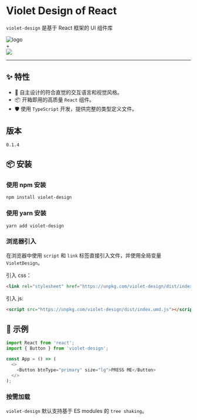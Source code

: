 
<Meta title="Violet Design/介绍" />

<style>
  {`
    .logo {
      height: 180px;
      display: flex;
    }
    .logo__and {
      line-height: 180px;
      display: inline-block;
      margin: 0 20px;
      color: #aaa;
      font-size: 30px;
    }
    .logo img {
      width: 180px;
    }

  `}
</style>

# Violet Design of React

`violet-design` 是基于 React 框架的 UI 组件库

<div className="logo">
  <img src={Logo} alt="logo" />
  <div className="logo__and">+</div>
  <img src='https://gw.alipayobjects.com/zos/antfincdn/aPkFc8Sj7n/method-draw-image.svg' />
</div>

<hr/>

## ✨ 特性

- 🌈 自主设计的符合直觉的交互语言和视觉风格。
- 📦 开箱即用的高质量 `React` 组件。
- 🛡️ 使用 `TypeScript` 开发，提供完整的类型定义文件。

## 版本

`0.1.4`

## 📦 安装

### 使用 npm 安装

`npm install violet-design`

### 使用 yarn 安装

`yarn add violet-design`

### 浏览器引入

在浏览器中使用 `script` 和 `link` 标签直接引入文件，并使用全局变量 `VioletDesign`。

引入 css：

```html
<link rel="stylesheet" href="https://unpkg.com/violet-design/dist/index.css">
```

引入 js:

```html
<script src="https://unpkg.com/violet-design/dist/index.umd.js"></script>
```

## 🔨 示例

```js
import React from 'react';
import { Button } from 'violet-design';

const App = () => (
  <>
    <Button btnType="primary" size="lg">PRESS ME</Button>
  </>
);
```

### 按需加载

`violet-design` 默认支持基于 ES modules 的 `tree shaking`。
